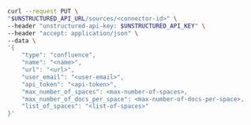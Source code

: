 ```bash REST (Change)
curl --request PUT \
"$UNSTRUCTURED_API_URL/sources/<connector-id>" \
--header "unstructured-api-key: $UNSTRUCTURED_API_KEY" \
--header "accept: application/json" \
--data \
'{
    "type": "confluence",
    "name": "<name>",
    "url": "<url>",
    "user_email": "<user-email>",
    "api_token": "<api-token>",
    "max_number_of_spaces": <max-number-of-spaces>,
    "max_number_of_docs_per_space": <max-number-of-docs-per-space>,
    "list_of_spaces": "<list-of-spaces>"
}'
```